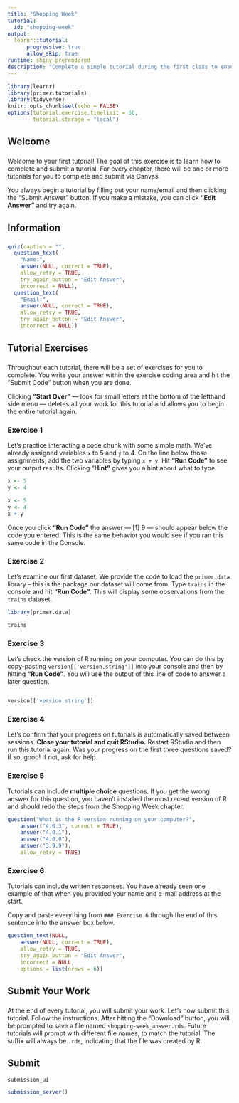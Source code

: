 ```yaml
---
title: "Shopping Week"
tutorial:
  id: "shopping-week"
output:
  learnr::tutorial:
      progressive: true
      allow_skip: true
runtime: shiny_prerendered
description: "Complete a simple tutorial during the first class to ensure your computer is set up correctly."
---
```


```r
library(learnr)
library(primer.tutorials)
library(tidyverse)
knitr::opts_chunk$set(echo = FALSE)
options(tutorial.exercise.timelimit = 60, 
        tutorial.storage = "local") 
```

## Welcome
###

Welcome to your first tutorial! The goal of this exercise is to learn how to complete and submit a tutorial. For every chapter, there will be one or more tutorials for you to complete and submit via Canvas. 

You always begin a tutorial by filling out your name/email and then clicking the "Submit Answer" button. If you make a mistake, you can click **"Edit Answer"** and try again. 


## Information
###

```r
quiz(caption = "",
  question_text(
    "Name:",
    answer(NULL, correct = TRUE),
    allow_retry = TRUE,
    try_again_button = "Edit Answer",
    incorrect = NULL),
  question_text(
    "Email:",
    answer(NULL, correct = TRUE),
    allow_retry = TRUE,
    try_again_button = "Edit Answer",
    incorrect = NULL))
```


## Tutorial Exercises 
###

Throughout each tutorial, there will be a set of exercises for you to complete. You write your answer within the exercise coding area and hit the "Submit Code" button when you are done.

Clicking **"Start Over"** --- look for small letters at the bottom of the lefthand side menu --- deletes all your work for this tutorial and allows you to begin the entire tutorial again.

### Exercise 1

Let's practice interacting a code chunk with some simple math. We've already assigned variables `x` to 5 and `y` to 4. On the line below those assignments, add the two variables by typing `x + y`. Hit **"Run Code"** to see your output results. Clicking "**Hint"** gives you a hint about what to type. 

```r
x <- 5
y <- 4
```

```r
x <- 5
y <- 4
x + y
```

Once you click **"Run Code"** the answer --- [1] 9 --- should appear below the code you entered. This is the same behavior you would see if you ran this same code in the Console.

### Exercise 2

Let's examine our first dataset. We provide the code to load the `primer.data` library -- this is the package our dataset will come from. Type `trains` in the console and hit **"Run Code"**. This will display some observations from the `trains` dataset. 

```r
library(primer.data)
```

```r
trains
```

### Exercise 3

Let's check the version of R running on your computer. You can do this by copy-pasting `version[['version.string']]` into your console and then by hitting **"Run Code"**. You will use the output of this line of code to answer a later question. 

```r

```

```r
version[['version.string']]
```

### Exercise 4

Let's confirm that your progress on tutorials is automatically saved between sessions. **Close your tutorial and quit RStudio.** Restart RStudio and then run this tutorial again. Was your progress on the first three questions saved? If so, good! If not, ask for help. 

### Exercise 5

Tutorials can include **multiple choice** questions. If you get the wrong answer for this question, you haven't installed the most recent version of R and should redo the steps from the Shopping Week chapter. 

```r
question("What is the R version running on your computer?",
    answer("4.0.3", correct = TRUE),
    answer("4.0.1"),
    answer("4.0.0"),
    answer("3.9.9"),
    allow_retry = TRUE)
```

### Exercise 6

Tutorials can include written responses. You have already seen one example of that when you provided your name and e-mail address at the start.

Copy and paste everything from `### Exercise 6` through the end of this sentence into the answer box below.

```r
question_text(NULL,
    answer(NULL, correct = TRUE),
    allow_retry = TRUE,
    try_again_button = "Edit Answer",
    incorrect = NULL,
    options = list(nrows = 6))
```



## Submit Your Work
###

At the end of every tutorial, you will submit your work. Let's now submit this tutorial. Follow the instructions. After hitting the "Download" button, you will be prompted to save a file named `shopping-week_answer.rds`. Future tutorials will prompt with different file names, to match the tutorial. The suffix will always be `.rds`, indicating that the file was created by R.


## Submit

```r
submission_ui
```

```r
submission_server()
```
